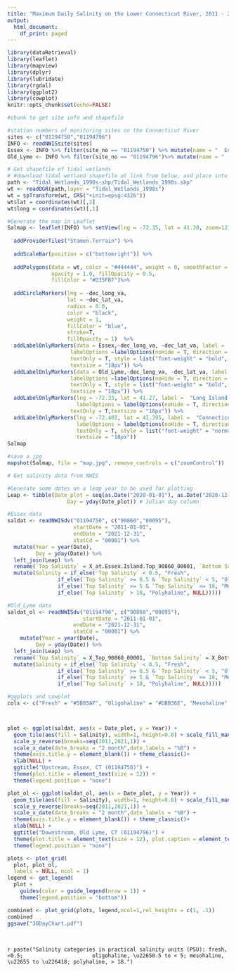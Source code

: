 ```yaml
---
title: "Maximum Daily Salinity on the Lower Connecticut River, 2011 - 2021"
output:
  html_document:
    df_print: paged
---
```



```r
library(dataRetrieval)
library(leaflet)
library(mapview)
library(dplyr)
library(lubridate)
library(rgdal)
library(ggplot2)
library(cowplot)
knitr::opts_chunk$set(echo=FALSE)
```


```r
#chunk to get site info and shapefile

#station numbers of monitoring sites on the Connecticut River
sites <- c("01194750","01194796")
INFO <- readNWISsite(sites)
Essex <- INFO %>% filter(site_no == "01194750") %>% mutate(name = "  Essex")
Old_Lyme <- INFO %>% filter(site_no == "01194796")%>% mutate(name = "  Old Lyme")

# Get shapefile of tidal wetlands
# #download tidal wetland shapefile at link from below, and place into the RStudio project directory https://ct-deep-gis-open-data-website-ctdeep.hub.arcgis.com/datasets/CTDEEP::tidal-wetlands-1990s/about
path <- "Tidal_Wetlands_1990s-shp/Tidal_Wetlands_1990s.shp"
wt <- readOGR(path,layer = "Tidal_Wetlands_1990s") 
wt = spTransform(wt, CRS("+init=epsg:4326"))
wt$lat = coordinates(wt)[,2]
wt$long = coordinates(wt)[,1]
```


```r
#Generate the map in Leaflet
Salmap <- leaflet(INFO) %>% setView(lng = -72.35, lat = 41.30, zoom=12) %>%
  
  addProviderTiles("Stamen.Terrain") %>%
  
  addScaleBar(position = c("bottomright")) %>% 
  
  addPolygons(data = wt, color = "#444444", weight = 0, smoothFactor = 0.5, 
              opacity = 1.0, fillOpacity = 0.5,
              fillColor = "#D35FB7")%>%
 
  addCircleMarkers(lng = ~dec_long_va, 
                   lat = ~dec_lat_va,  
                   radius = 8.0,
                   color = "black",
                   weight = 1, 
                   fillColor = "blue",
                   stroke=T,
                   fillOpacity = 1)  %>% 
  addLabelOnlyMarkers(data = Essex,~dec_long_va, ~dec_lat_va, label =  ~name, 
                    labelOptions =labelOptions(noHide = T, direction = 'top', 
                    textOnly = T, style = list("font-weight" = "bold", padding = "3px 8px"), 
                    textsize = "18px")) %>% 
  addLabelOnlyMarkers(data = Old_Lyme,~dec_long_va, ~dec_lat_va, label =  ~name, 
                    labelOptions =labelOptions(noHide = T, direction = 'bottom', 
                    textOnly = T, style = list("font-weight" = "bold", padding = "3px 8px"), 
                    textsize = "18px")) %>% 
  addLabelOnlyMarkers(lng = -72.33, lat = 41.27, label =  "Long Island Sound", 
                      labelOptions = labelOptions(noHide = T, direction = 'bottom', 
                    textOnly = T,textsize = "18px")) %>% 
  addLabelOnlyMarkers(lng = -72.402, lat = 41.395, label =  "Connecticut River", 
                      labelOptions = labelOptions(noHide = T, direction = 'bottom', 
                      textOnly = T, style = list("font-weight" = "normal", padding = "3px 8px"), 
                      textsize = "18px")) 
Salmap 

#save a jpg
mapshot(Salmap, file = "map.jpg", remove_controls = c("zoomControl"))
```
```r
# Get salinity data from NWIS

#Generate some dates on a leap year to be used for plotting
Leap <- tibble(Date_plot = seq(as.Date("2020-01-01"), as.Date("2020-12-31"), by="days"),
                   Day = yday(Date_plot)) # Julian day column

#Essex data
saldat <- readNWISdv("01194750", c("90860","00095"),
                     startDate = "2011-01-01",
                     endDate = "2021-12-31",
                     statCd = "00001") %>%
  mutate(Year = year(Date),
         Day = yday(Date)) %>% 
  left_join(Leap) %>% 
  rename(`Top Salinity` = X_at.Essex.Island.Top_90860_00001, `Bottom Salinity` = X_at.Essex.Island.Bottom_90860_00001) %>%
  mutate(Salinity = if_else(`Top Salinity` < 0.5, "Fresh",
                if_else(`Top Salinity` >= 0.5 & `Top Salinity` < 5, "Oligohaline",
                if_else(`Top Salinity` >= 5 & `Top Salinity` <= 18, "Mesohaline",
                if_else(`Top Salinity` > 18, "Polyhaline", NULL)))))

#Old_Lyme data
saldat_ol <- readNWISdv("01194796", c("90860","00095"),
                        startDate = "2011-01-01",
                     endDate = "2021-12-31",
                     statCd = "00001") %>% 
    mutate(Year = year(Date),
         Day = yday(Date)) %>% 
  left_join(Leap) %>%  
  rename(`Top Salinity` = X_Top_90860_00001, `Bottom Salinity` = X_Bottom_90860_00001) %>%
  mutate(Salinity = if_else(`Top Salinity` < 0.5, "Fresh",
                if_else(`Top Salinity` >= 0.5 & `Top Salinity` < 5, "Oligohaline",
                if_else(`Top Salinity` >= 5 & `Top Salinity` <= 18, "Mesohaline",
                if_else(`Top Salinity` > 18, "Polyhaline", NULL)))))

```

```r
#ggplots and cowplot
cols <- c("Fresh" = "#5B85AF", "Oligohaline" = "#DBB36E", "Mesohaline" = "#CC8550", "Polyhaline" = "#D05700")



plot <- ggplot(saldat, aes(x = Date_plot, y = Year)) + 
  geom_tile(aes(fill = Salinity), width=1, height=0.8) + scale_fill_manual(values = cols) +
  scale_y_reverse(breaks=seq(2011,2021,1)) + 
  scale_x_date(date_breaks = "2 month",date_labels = "%B") +
  theme(axis.title.y = element_blank()) + theme_classic()+
  xlab(NULL) + 
  ggtitle("Upstream, Essex, CT (01194750)") +
  theme(plot.title = element_text(size = 12)) +
  theme(legend.position = "none") 

plot_ol <- ggplot(saldat_ol, aes(x = Date_plot, y = Year)) + 
  geom_tile(aes(fill = Salinity), width=1, height=0.8) + scale_fill_manual(values = cols) +
  scale_y_reverse(breaks=seq(2011,2021,1)) + 
  scale_x_date(date_breaks = "2 month",date_labels = "%B") +
  theme(axis.title.y = element_blank()) + theme_classic()+
  xlab(NULL) +  
  ggtitle("Downstream, Old Lyme, CT (01194796)") + 
  theme(plot.title = element_text(size = 12), plot.caption = element_text(hjust = 0, face = "italic")) +
  theme(legend.position = "none") 

plots <- plot_grid(
  plot, plot_ol, 
  labels = NULL, ncol = 1)
legend <- get_legend(
  plot +
    guides(color = guide_legend(nrow = 1)) +
    theme(legend.position = "bottom")) 

combined <- plot_grid(plots, legend,ncol=1,rel_heights = c(1, .1))
combined 
ggsave("30DayChart.pdf")


```
$~$
$~$
$~$


`r paste("Salinity categories in practical salinity units (PSU): fresh, <0.5;
                     oligohaline, \u22650.5 to < 5; mesohaline, \u22655 to \u226418; polyhaline, > 18.")`



